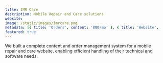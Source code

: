 ```yaml
---
title: IMR Care
description: Mobile Repair and Care solutions 
website: 
image: /static/images/imrcare.png
metadata: [{ title: 'Orders', content: '800/mo' }, { title: 'Website', content: '10K/mo' }]
featured: true
---
```


We built a complete content and order management system for a mobile repair and care website, enabling efficient handling of their technical and software needs.
